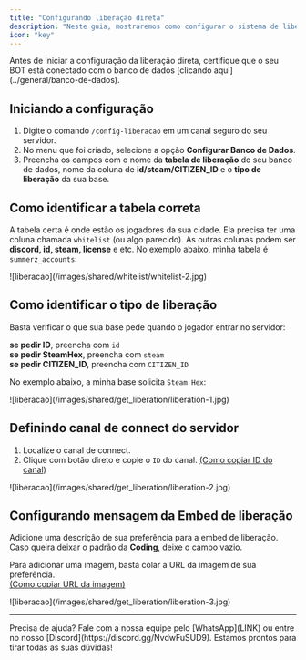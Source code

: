 ```yaml
---
title: "Configurando liberação direta"
description: "Neste guia, mostraremos como configurar o sistema de liberação direta."
icon: "key"
---
```


<Warning>
Antes de iniciar a configuração da liberação direta, certifique que o seu BOT está conectado com o banco de dados [clicando aqui](../general/banco-de-dados).
</Warning>

## Iniciando a configuração

1. Digite o comando `/config-liberacao` em um canal seguro do seu servidor.
2. No menu que foi criado, selecione a opção **Configurar Banco de Dados**.
3. Preencha os campos com o nome da **tabela de liberação** do seu banco de dados, nome da coluna de **id/steam/CITIZEN_ID** e o **tipo de liberação** da sua base.

## Como identificar a tabela correta

A tabela certa é onde estão os jogadores da sua cidade. Ela precisa ter uma coluna chamada `whitelist` (ou algo parecido). As outras colunas podem ser **discord, id, steam, license** e etc.
No exemplo abaixo, minha tabela é `summerz_accounts`: 

<Frame>
  ![liberacao](/images/shared/whitelist/whitelist-2.jpg)
</Frame>

## Como identificar o tipo de liberação

Basta verificar o que sua base pede quando o jogador entrar no servidor:

**se pedir ID**, preencha com `id` <br/>**se pedir SteamHex**, preencha com `steam` <br/>**se pedir CITIZEN_ID**, preencha com `CITIZEN_ID`

No exemplo abaixo, a minha base solicita `Steam Hex`:

<Frame>
  ![liberacao](/images/shared/get_liberation/liberation-1.jpg)
</Frame>

## Definindo canal de connect do servidor

1. Localize o canal de connect.
2. Clique com botão direto e copie o `ID` do canal. [(Como copiar ID do canal)](../general/conseguir-canais)

<Frame>
  ![liberacao](/images/shared/get_liberation/liberation-2.jpg)
</Frame>

## Configurando mensagem da Embed de liberação

Adicione uma descrição de sua preferência para a embed de liberação.
<br/>Caso queira deixar o padrão da **Coding**, deixe o campo vazio.

Para adicionar uma imagem, basta colar a URL da imagem de sua preferência.
<br/>[(Como copiar URL da imagem)](../general/imagens)

<Frame>
  ![liberacao](/images/shared/get_liberation/liberation-3.jpg)
</Frame>

---

<Tip>
  Precisa de ajuda? Fale com a nossa equipe pelo [WhatsApp](LINK) ou entre no nosso [Discord](https://discord.gg/NvdwFuSUD9).  
  Estamos prontos para tirar todas as suas dúvidas!
</Tip>
